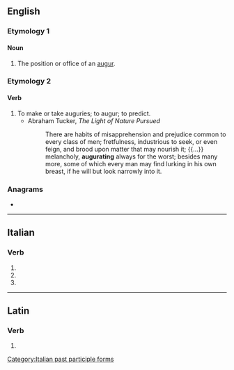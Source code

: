==English==

===Etymology 1===
{{suffix|en|augur|ate}}

====Noun====
{{en-noun}}

# The position or office of an [[augur]].
#: {{rfquotek|Merivale}}

===Etymology 2===

====Verb====
{{en-verb|augurat}}

# To make or take auguries; to augur; to predict.
#* Abraham Tucker, ''The Light of Nature Pursued''
#*: There are habits of misapprehension and prejudice common to every class of men; fretfulness, industrious to seek, or even feign, and brood upon matter that may nourish it; {{...}} melancholy, '''augurating''' always for the worst; besides many more, some of which every man may find lurking in his own breast, if he will but look narrowly into it.

===Anagrams===
* {{anagrams|en|Gautreau}}

----

==Italian==

===Verb===
{{head|it|verb form}}

# {{inflection of|augurare||2|p|pres|indc|lang=it}}
# {{inflection of|augurare||2|p|impr|lang=it}}
# {{feminine plural of|augurato|lang=it}}

[[Category:Italian past participle forms]]

----

==Latin==

===Verb===
{{la-verb-form|augurāte}}

# {{inflection of|augurō||1|p|pres|actv|impr|lang=la}}